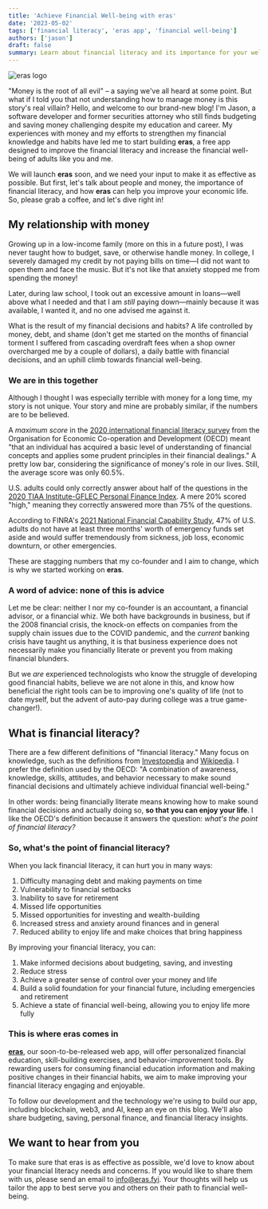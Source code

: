 ```yaml
---
title: 'Achieve Financial Well-being with eras'
date: '2023-05-02'
tags: ['financial literacy', 'eras app', 'financial well-being']
authors: ['jason']
draft: false
summary: Learn about financial literacy and its importance for your well-being. Share your input on our personalized financial education app, eras.
---
```


![eras logo](/static/images/eras-logo.png)

"Money is the root of all evil" – a saying we've all heard at some point. But what if I told you that not understanding how to manage money is this story's real villain? Hello, and welcome to our brand-new blog! I'm Jason, a software developer and former securities attorney who still finds budgeting and saving money challenging despite my education and career. My experiences with money and my efforts to strengthen my financial knowledge and habits have led me to start building <b>eras</b>, a free app designed to improve the financial literacy and increase the financial well-being of adults like you and me.

We will launch <b>eras</b> soon, and we need your input to make it as effective as possible. But first, let's talk about people and money, the importance of financial literacy, and how <b>eras</b> can help you improve your economic life. So, please grab a coffee, and let's dive right in!

## My relationship with money

Growing up in a low-income family (more on this in a future post), I was never taught how to budget, save, or otherwise handle money. In college, I severely damaged my credit by not paying bills on time—I did not want to open them and face the music. But it's not like that anxiety stopped me from spending the money!

Later, during law school, I took out an excessive amount in loans—well above what I needed and that I am <em>still</em> paying down—mainly because it was available, I wanted it, and no one advised me against it.

What is the result of my financial decisions and habits? A life controlled by money, debt, and shame (don't get me started on the months of financial torment I suffered from cascading overdraft fees when a shop owner overcharged me by a couple of dollars), a daily battle with financial decisions, and an uphill climb towards financial well-being.

### We are in this together

Although I thought I was especially terrible with money for a long time, my story is not unique. Your story and mine are probably similar, if the numbers are to be believed.

A <em>maximum score</em> in the [2020 international financial literacy survey](https://www.oecd.org/financial/education/oecd-infe-2020-international-survey-of-adult-financial-literacy.pdf) from the Organisation for Economic Co-operation and Development (OECD) meant "that an individual has acquired a basic level of understanding of financial concepts and applies some prudent principles in their financial dealings." A pretty low bar, considering the significance of money's role in our lives. Still, the average score was only 60.5%.

U.S. adults could only correctly answer about half of the questions in the [2020 TIAA Institute-GFLEC Personal Finance Index](https://gflec.org/wp-content/uploads/2020/04/TIAA-Institute-GFLEC_2020-P-Fin-Index_April-2020.pdf). A mere 20% scored "high," meaning they correctly answered more than 75% of the questions.

According to FINRA's [2021 National Financial Capability Study](https://finrafoundation.org/sites/finrafoundation/files/NFCS-Report-Fifth-Edition-July-2022.pdf), 47% of U.S. adults do not have at least three months' worth of emergency funds set aside and would suffer tremendously from sickness, job loss, economic downturn, or other emergencies.

These are stagging numbers that my co-founder and I aim to change, which is why we started working on <b>eras</b>.

### A word of advice: none of this is advice

Let me be clear: neither I nor my co-founder is an accountant, a financial advisor, or a financial whiz. We both have backgrounds in business, but if the 2008 financial crisis, the knock-on effects on companies from the supply chain issues due to the COVID pandemic, and the <em>current</em> banking crisis have taught us anything, it is that business experience does not necessarily make you financially literate or prevent you from making financial blunders.

But we <em>are</em> experienced technologists who know the struggle of developing good financial habits, believe we are not alone in this, and know how beneficial the right tools can be to improving one's quality of life (not to date myself, but the advent of auto-pay during college was a true game-changer!).

## What is financial literacy?

There are a few different definitions of "financial literacy." Many focus on knowledge, such as the definitions from [Investopedia](https://www.investopedia.com/terms/f/financial-literacy.asp) and [Wikipedia](https://en.wikipedia.org/wiki/Financial_literacy). I prefer the definition used by the OECD: "A combination of awareness, knowledge, skills, attitudes, and behavior necessary to make sound financial decisions and ultimately achieve individual financial well-being."

In other words: being financially literate means knowing how to make sound financial decisions and actually doing so, <b>so that you can enjoy your life</b>. I like the OECD's definition because it answers the question: <em>what's the point of financial literacy?</em>

### So, what's the point of financial literacy?

When you lack financial literacy, it can hurt you in many ways:

1. Difficulty managing debt and making payments on time
2. Vulnerability to financial setbacks
3. Inability to save for retirement
4. Missed life opportunities
5. Missed opportunities for investing and wealth-building
6. Increased stress and anxiety around finances and in general
7. Reduced ability to enjoy life and make choices that bring happiness

By improving your financial literacy, you can:

1. Make informed decisions about budgeting, saving, and investing
2. Reduce stress
3. Achieve a greater sense of control over your money and life
4. Build a solid foundation for your financial future, including emergencies and retirement
5. Achieve a state of financial well-being, allowing you to enjoy life more fully

### This is where eras comes in

<b>[eras](https://eras.fyi)</b>, our soon-to-be-released web app, will offer personalized financial
education, skill-building exercises, and behavior-improvement tools. By rewarding users for
consuming financial education information and making positive changes in their financial habits, we
aim to make improving your financial literacy engaging and enjoyable.

To follow our development and the technology we're using to build our app, including blockchain, web3, and AI, keep an eye on this blog. We'll also share budgeting, saving, personal finance, and financial literacy insights.

## We want to hear from you

To make sure that eras is as effective as possible, we'd love to know about your financial literacy needs and concerns. If you would like to share them with us, please send an email to [info@eras.fyi](mailto:info@eras.fyi). Your thoughts will help us tailor the app to best serve you and others on their path to financial well-being.
